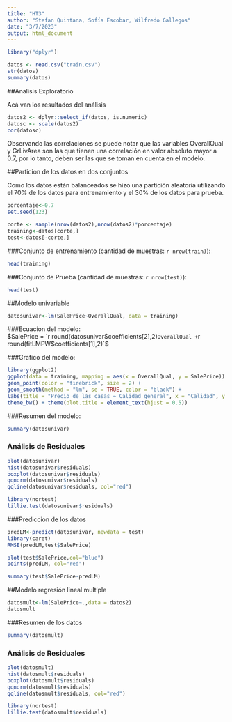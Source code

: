 ---
title: "HT3"
author: "Stefan Quintana, Sofía Escobar, Wilfredo Gallegos"
date: "3/7/2023"
output: html_document
---

```{r, echo=FALSE}
library("dplyr")

datos <- read.csv("train.csv")
str(datos)
summary(datos)

```

##Analisis Exploratorio

Acá van los resultados del análisis
```{r, echo = FALSE}
datos2 <- dplyr::select_if(datos, is.numeric)
datosc <- scale(datos2)
cor(datosc)
```

Observando las correlaciones se puede notar que las variables OverallQual y GrLivArea son las que tienen una correlación en valor absoluto mayor a 0.7, por lo tanto, deben ser las que se toman en cuenta en el modelo.

##Particion de los datos en dos conjuntos

Como los datos están balanceados se hizo una partición aleatoria utilizando el 70% de los datos para entrenamiento y el 30% de los datos para prueba.  
```{r}
porcentaje<-0.7
set.seed(123)

corte <- sample(nrow(datos2),nrow(datos2)*porcentaje)
training<-datos[corte,]
test<-datos[-corte,]
```

###Conjunto de entrenamiento (cantidad de muestras: `r nrow(train)`):  
```{r echo=FALSE}
head(training)
```

###Conjunto de Prueba (cantidad de muestras: `r nrow(test)`):  
```{r}
head(test)
```

##Modelo univariable
```{r}
datosunivar<-lm(SalePrice~OverallQual, data = training)

```

###Ecuacion del modelo:  
$SalePrice = `r round(datosunivar$coefficients[2],2)`OverallQual + `r round(fitLMPW$coefficients[1],2)`$  

###Grafico del modelo:
```{r}
library(ggplot2)
ggplot(data = training, mapping = aes(x = OverallQual, y = SalePrice)) +
geom_point(color = "firebrick", size = 2) +
geom_smooth(method = "lm", se = TRUE, color = "black") +
labs(title = "Precio de las casas ~ Calidad general", x = "Calidad", y = "Precio") +
theme_bw() + theme(plot.title = element_text(hjust = 0.5))
```

###Resumen del modelo:
```{r}
summary(datosunivar)
```

### Análisis de Residuales  
 
```{r}
plot(datosunivar)
hist(datosunivar$residuals)
boxplot(datosunivar$residuals)
qqnorm(datosunivar$residuals)
qqline(datosunivar$residuals, col="red")
```

```{r}
library(nortest)
lillie.test(datosunivar$residuals)
```

###Prediccion de los datos

```{r}
predLM<-predict(datosunivar, newdata = test)
library(caret)
RMSE(predLM,test$SalePrice)
```

```{r}
plot(test$SalePrice,col="blue")
points(predLM, col="red")
```

```{r}
summary(test$SalePrice-predLM)
```


##Modelo regresión lineal multiple
```{r}
datosmult<-lm(SalePrice~.,data = datos2)
datosmult
```

###Resumen de los datos
```{r warning=FALSE,message=FALSE,results='hide'}
summary(datosmult)
```


### Análisis de Residuales  
 
```{r}
plot(datosmult)
hist(datosmult$residuals)
boxplot(datosmult$residuals)
qqnorm(datosmult$residuals)
qqline(datosmult$residuals, col="red")
```


```{r}
library(nortest)
lillie.test(datosmult$residuals)
```

